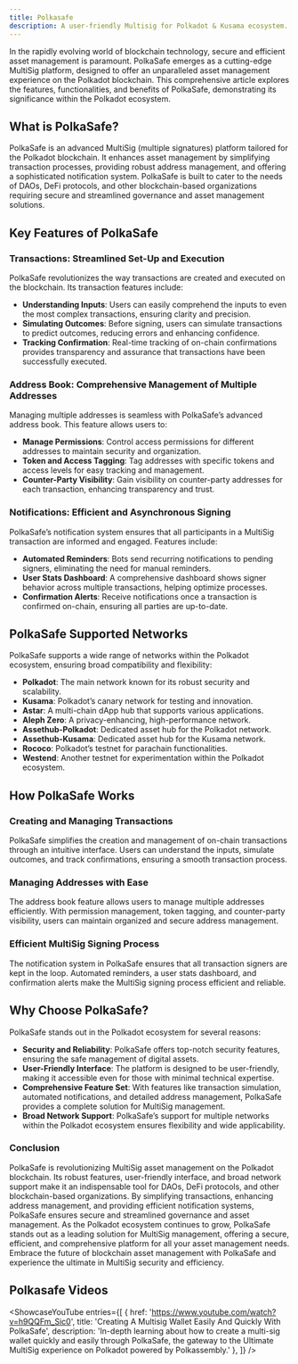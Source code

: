 ```yaml
---
title: Polkasafe
description: A user-friendly Multisig for Polkadot & Kusama ecosystem.
---
```



In the rapidly evolving world of blockchain technology, secure and efficient asset management is paramount. PolkaSafe emerges as a cutting-edge MultiSig platform, designed to offer an unparalleled asset management experience on the Polkadot blockchain. This comprehensive article explores the features, functionalities, and benefits of PolkaSafe, demonstrating its significance within the Polkadot ecosystem.

## What is PolkaSafe?
PolkaSafe is an advanced MultiSig (multiple signatures) platform tailored for the Polkadot blockchain. It enhances asset management by simplifying transaction processes, providing robust address management, and offering a sophisticated notification system. PolkaSafe is built to cater to the needs of DAOs, DeFi protocols, and other blockchain-based organizations requiring secure and streamlined governance and asset management solutions.

## Key Features of PolkaSafe
### Transactions: Streamlined Set-Up and Execution
PolkaSafe revolutionizes the way transactions are created and executed on the blockchain. Its transaction features include:
- **Understanding Inputs**: Users can easily comprehend the inputs to even the most complex transactions, ensuring clarity and precision.
- **Simulating Outcomes**: Before signing, users can simulate transactions to predict outcomes, reducing errors and enhancing confidence.
- **Tracking Confirmation**: Real-time tracking of on-chain confirmations provides transparency and assurance that transactions have been successfully executed.

### Address Book: Comprehensive Management of Multiple Addresses
Managing multiple addresses is seamless with PolkaSafe’s advanced address book. This feature allows users to:
- **Manage Permissions**: Control access permissions for different addresses to maintain security and organization.
- **Token and Access Tagging**: Tag addresses with specific tokens and access levels for easy tracking and management.
- **Counter-Party Visibility**: Gain visibility on counter-party addresses for each transaction, enhancing transparency and trust.

### Notifications: Efficient and Asynchronous Signing
PolkaSafe’s notification system ensures that all participants in a MultiSig transaction are informed and engaged. Features include:
- **Automated Reminders**: Bots send recurring notifications to pending signers, eliminating the need for manual reminders.
- **User Stats Dashboard**: A comprehensive dashboard shows signer behavior across multiple transactions, helping optimize processes.
- **Confirmation Alerts**: Receive notifications once a transaction is confirmed on-chain, ensuring all parties are up-to-date.

## PolkaSafe Supported Networks
PolkaSafe supports a wide range of networks within the Polkadot ecosystem, ensuring broad compatibility and flexibility:
- **Polkadot**: The main network known for its robust security and scalability.
- **Kusama**: Polkadot’s canary network for testing and innovation.
- **Astar**: A multi-chain dApp hub that supports various applications.
- **Aleph Zero**: A privacy-enhancing, high-performance network.
- **Assethub-Polkadot**: Dedicated asset hub for the Polkadot network.
- **Assethub-Kusama**: Dedicated asset hub for the Kusama network.
- **Rococo**: Polkadot’s testnet for parachain functionalities.
- **Westend**: Another testnet for experimentation within the Polkadot ecosystem.

## How PolkaSafe Works
### Creating and Managing Transactions
PolkaSafe simplifies the creation and management of on-chain transactions through an intuitive interface. Users can understand the inputs, simulate outcomes, and track confirmations, ensuring a smooth transaction process.

### Managing Addresses with Ease
The address book feature allows users to manage multiple addresses efficiently. With permission management, token tagging, and counter-party visibility, users can maintain organized and secure address management.

### Efficient MultiSig Signing Process
The notification system in PolkaSafe ensures that all transaction signers are kept in the loop. Automated reminders, a user stats dashboard, and confirmation alerts make the MultiSig signing process efficient and reliable.

## Why Choose PolkaSafe?
PolkaSafe stands out in the Polkadot ecosystem for several reasons:
- **Security and Reliability**: PolkaSafe offers top-notch security features, ensuring the safe management of digital assets.
- **User-Friendly Interface**: The platform is designed to be user-friendly, making it accessible even for those with minimal technical expertise.
- **Comprehensive Feature Set**: With features like transaction simulation, automated notifications, and detailed address management, PolkaSafe provides a complete solution for MultiSig management.
- **Broad Network Support**: PolkaSafe’s support for multiple networks within the Polkadot ecosystem ensures flexibility and wide applicability.

### Conclusion
PolkaSafe is revolutionizing MultiSig asset management on the Polkadot blockchain. Its robust features, user-friendly interface, and broad network support make it an indispensable tool for DAOs, DeFi protocols, and other blockchain-based organizations. By simplifying transactions, enhancing address management, and providing efficient notification systems, PolkaSafe ensures secure and streamlined governance and asset management.
As the Polkadot ecosystem continues to grow, PolkaSafe stands out as a leading solution for MultiSig management, offering a secure, efficient, and comprehensive platform for all your asset management needs. Embrace the future of blockchain asset management with PolkaSafe and experience the ultimate in MultiSig security and efficiency.

## Polkasafe Videos
<ShowcaseYouTube
  entries={[
    {
      href: 'https://www.youtube.com/watch?v=h9QQFm_Sic0',
      title: 'Creating A Multisig Wallet Easily And Quickly With PolkaSafe',
      description: 'In-depth learning about how to create a multi-sig wallet quickly and easily through PolkaSafe, the gateway to the Ultimate MultiSig experience on Polkadot powered by Polkassembly.'
    },
  ]} />
